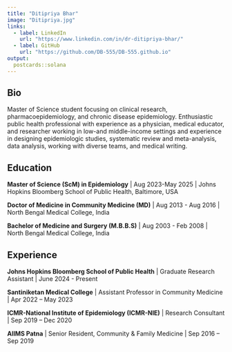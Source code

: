 ```yaml
---
title: "Ditipriya Bhar"
image: "Ditipriya.jpg"
links:
  - label: LinkedIn
    url: "https://www.linkedin.com/in/dr-ditipriya-bhar/"
  - label: GitHub
    url: "https://github.com/DB-555/DB-555.github.io"
output:
  postcards::solana
---
```

 
## Bio

Master of Science student focusing on clinical research, pharmacoepidemiology, and chronic disease epidemiology. Enthusiastic public health professional with experience as a physician, medical educator, and researcher working in low-and middle-income settings and experience in designing epidemiologic studies, systematic review and meta-analysis, data analysis, working with diverse teams, and medical writing.

## Education

**Master of Science (ScM) in Epidemiology** | Aug 2023-May 2025 |
Johns Hopkins Bloomberg School of Public Health, Baltimore, USA

**Doctor of Medicine in Community Medicine (MD)** | Aug 2013 - Aug 2016 |
North Bengal Medical College, India

**Bachelor of Medicine and Surgery (M.B.B.S)** | Aug 2003 - Feb 2008 |
North Bengal Medical College, India


## Experience

**Johns Hopkins Bloomberg School of Public Health** | Graduate Research Assistant | June 2024 - Present

**Santiniketan Medical College** | Assistant Professor in Community Medicine | Apr 2022 – May 2023

**ICMR-National Institute of Epidemiology (ICMR-NIE)** | Research Consultant | Sep 2019 – Dec 2020

**AIIMS Patna** | Senior Resident, Community & Family Medicine | Sep 2016 – Sep 2019


